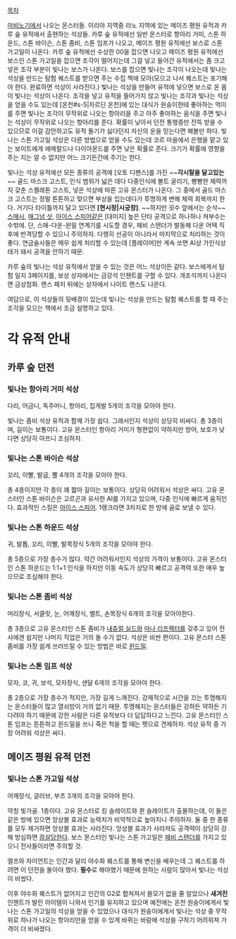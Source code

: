 [[목차]]

[[마비노기]]에서 나오는 몬스터들. 이리아 지역중 라노 지역에 있는 메이즈 평원 유적과 카루 숲 유적에서 출현하는 석상들. 카루 숲 유적에선 일반 몬스터로 항아리 거미, 스톤 하운드, 스톤 바이슨, 스톤 좀비, 스톤 임프가 나오고, 메이즈 평원 유적에선 보스로 스톤 가고일이 나온다. 카루 숲 유적에선 수상한 00을 잡으면 나오고 메이즈 평원 유적에선 보스인 스톤 가고일을 잡으면 조각이 떨어지는데 그걸 넣고 들어간 유적에서는 좀 크고 넣은 조각 부분이 빛나는 보스가 나온다. 보스를 잡으면 빛나는 조각이 나오는데 빛나는 석상을 만드는 탐험 퀘스트를 받으면 주는 수집 책에 모아(모으고 나서 퀘스트는 포기해야 한다. 완료하면 석상이 사라진다.) 빛나는 석상을 만들어 유적에 넣으면 보스로 온 몸이 빛나는 석상이 나온다.
조각을 넣고 유적을 들어가지 않고 빛나는 조각과 빛나는 석상을 얻을 수도 있는데 [온천#s-5|자르딘 온천]에 있는 대식가 원숭이한테 좋아하는 먹이를 주면 빛나는 조각이 무작위로 나오는 항아리을 주고 아주 좋아하는 음식을 주면 빛나는 석상이 무작위로 나오는 항아리를 준다. 확률이 낮아서 던전 통행증만 잔뜩 받을 수 있으므로 이걸 감안하고도 유적 돌기가 싫다던지 자신의 운을 믿는다면 해볼만 하다.
빛나는 스톤 가고일 석상은 다른 방법으로 얻을 수도 있는데 코르 마을에서 은행을 맡고 있는 보이트에게 에메랄드나 다이아몬드를 주면 낮은 확률로 준다. 크기가 확률에 영향을 주는 지는 알 수 없지만 어느 크기든간에 주기는 한다.

빛나는 석상 유적에선 모든 종류의 공격에 [오토 디펜스]를 가진 ~~'''각시탈을 달고있는'''~~ 골드 마스크 고스트, 인식 범위가 넓은 데다 다중인식에 볼트 굴리기, 빵빵한 체력까지 갖춘 스켈레톤 고스트, 넣은 석상에 따른 고유 몬스터가 나온다. 그 중에서 골드 마스크 고스트는 정말 튼튼하고 맞으면 부상을 입는데다가 투명하게 변해 체력 회복까지 한다. 거기다 타이틀까지 달고 있다면 '''[현시창|시궁창]'''. ~~하지만 굇수 앞에서는 순삭~~ [[스매시]], [[매그넘 샷]], [[아이스 스피어]]같은 [대미지] 높은 단타 공격으로 하나하나 쳐부수는 수밖에. 단, 스매-다운-윈밀 연계기를 시도할 경우, 헤비 스탠더가 발동해 다운 어택 직후에 반격당할 수 있으니 주의하자. 다행히 선공이 아니라서 마지막으로 처리하는 것이 좋다. 연금술사들은 매우 쉽게 처리할 수 있는데 [플레이머]만 계속 쏘면 AI상 가인식상태가 돼서 공격을 안하기 때문.

카루 숲의 빛나는 석상 유적에서 얻을 수 있는 것은 어느 석상이든 같다. 보스에게서 탐험 일지 3페이지를, 보상 상자에서는 금강석 인챈트를 구할 수 있다. 개조석까지 나온다면 금상첨화. 랜스 패치 뒤에는 상자에서 나이트 랜스도 나온다.

여담으로, 이 석상들의 뒷배경이 있는데 빛나는 석상을 만드는 탐험 퀘스트를 할 때 주는 조각을 모으는 책에서 조금 설명하고 있다.
= 각 유적 안내 =
== 카루 숲 던전 ==
=== 빛나는 항아리 거미 석상 ===
다리, 어금니, 독주머니, 항아리, 집게발 5개의 조각을 모아야 한다.

빛나는 좀비 석상 유적과 함께 가장 쉽다. 그래서인지 석상이 상당히 비싸다. 총 3층이며, 길이는 보통이다. 고유 몬스터인 항아리 거미가 형편없이 약하지만 방어, 보호가 낮다면 상당히 아프니 조심하자.
=== 빛나는 스톤 바이슨 석상 ===
꼬리, 이빨, 발굽, 뿔 4개의 조각을 모아야 한다.

총 4층이지만 각 층이 꽤 짧아 길이는 보통이다. 상당히 어려워서 석상은 싸다. 고유 몬스터인 스톤 바이슨은 고르곤과 유사한 AI를 가지고 있으며, 다중 인식에 빠르게 움직인다. 효과적인 스킬은 [[아이스 스피어]]. 1랭크라면 3차지로 한 방에 골로 보낼 수 있다.
=== 빛나는 스톤 하운드 석상 ===
귀, 발톱, 꼬리, 이빨, 발목장식 5개의 조각을 모아야 한다.

총 5층으로 가장 층수가 많다. 약간 어려워서인지 석상의 가격이 보통이다. 고유 몬스터인 스톤 하운드는 1:1+1 인식을 하지만 이동 속도가 상당히 빠르고 공격력 또한 매우 높으므로 조심해야 한다.
=== 빛나는 스톤 좀비 석상 ===
머리장식, 서클릿, 눈, 어깨장식, 벨트, 손목장식 6개의 조각을 모아야한다. 

총 3층으로 고유 몬스터인 스톤 좀비가 [[내츄럴 실드]]와 [[마나 리프랙터]]를 갖추고 있어 전사에겐 쉽지만 나머지 직업은 거의 돌 수가 없다. 석상은 비싼 편이다. 고유 몬스터 스톤 좀비를 가장 쉽게 쓰러뜨릴 수 있는 방법은 바로 [[윈드밀]].
=== 빛나는 스톤 임프 석상 ===
모자, 코, 귀, 보석, 모자장식, 샌달 6개의 조각을 모아야 한다.

총 2층으로 가장 층수가 적지만, 가장 길게 느껴진다. 강제적으로 시간을 끄는 투명해지는 몬스터들이 많고 열쇠방이 거의 없기 때문. 투명해지는 몬스터들은 강하든 약하든 기다려야 하기 때문에 강한 사람은 다른 유적보다 더 답답하다고 느낀다. 고유 몬스터인 스톤 임프는 튼튼하고 윈드밀을 쓰니 죽은 척을 할 때는 펫으로 견제하자. 석상 유적 중 가장 어려워 석상은 싸다.
== 메이즈 평원 유적 던전 ==
=== 빛나는 스톤 가고일 석상 ===
어깨장식, 글러브, 부츠 3개의 조각을 모아야 한다.

약칭 빛가골. 1층이다. 고유 몬스터로 킹 슬레이트와 퀸 슬레이트가 출몰하는데, 이 둘은 같은 방에 있으면 앙상블 효과로 능력치가 비약적으로 높아지니 주의하자. 둘 중 한 종류를 모두 제거하면 앙상블 효과는 사라진다. 앙상블 효과가 사라져도 공격력이 상당히 강해 방심하면 [[끔살]]당한다. 보스 몬스터인 빛나는 스톤 가고일은 [[헤비 스탠더]]를 가지고 있으니 전사들이라면 주의할 것.

엘프와 자이언트는 인간과 달리 야수화 퀘스트를 통해 변신을 배우는데 그 퀘스트를 하려면 이 던전을 돌아야 했다. '''필수'''로 해야했기 때문에 원하는 사람이 많아서 빛나는 석상이 비쌌다.

이후 야수화 퀘스트가 없어지고 인간의 G2로 합쳐져서 쓸모가 없을 줄 알았으나 '''새겨진''' 인챈트가 발린 아이템이 나와서 인기를 유지하고 있으며 예전에는 온천 원숭이에게서 빛나는 스톤 가고일의 석상을 얻을 수 있었으나 대식가 원숭이에게서 빛나는 석상 중 무작위로 하나가 나오는 항아리만을 얻을 수 있게 바뀌는 바람에 석상을 구하기 어려워져 가격이 더 비싸졌다.
